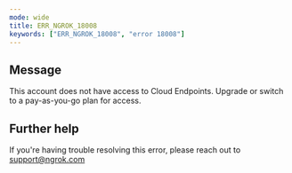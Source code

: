 ```yaml
---
mode: wide
title: ERR_NGROK_18008
keywords: ["ERR_NGROK_18008", "error 18008"]
---
```


## Message

This account does not have access to Cloud Endpoints. Upgrade or switch to a pay-as-you-go plan for access.

## Further help

If you're having trouble resolving this error, please reach out to [support@ngrok.com](mailto:support@ngrok.com?subject=Help%20with%20ERR_NGROK_18008)
